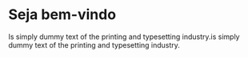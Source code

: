 
<Meta title="Introduction/Welcome" />

# Seja bem-vindo

Is simply dummy text of the printing and typesetting industry.is simply dummy text of the printing and typesetting industry.
